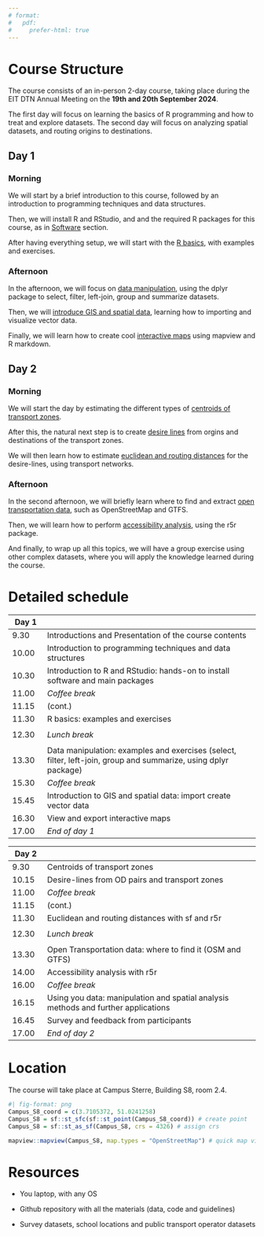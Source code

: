 ```yaml
---
# format:
#   pdf:
#     prefer-html: true
---
```


# Course Structure

The course consists of an in-person 2-day course, taking place during the EIT DTN Annual Meeting on the **19th and 20th September 2024**.

The first day will focus on learning the basics of R programming and how to treat and explore datasets.
The second day will focus on analyzing spatial datasets, and routing origins to destinations.

## Day 1

### Morning {.unnumbered}

We will start by a brief introduction to this course, followed by an introduction to programming techniques and data structures.

Then, we will install R and RStudio, and and the required R packages for this course, as in [Software](software.qmd) section.

After having everything setup, we will start with the [R basics](r-basics.qmd), with examples and exercises.

### Afternoon {.unnumbered}

In the afternoon, we will focus on [data manipulation](data-manipulation.qmd), using the dplyr package to select, filter, left-join, group and summarize datasets.

Then, we will [introduce GIS and spatial data](spatial-data.qmd), learning how to importing and visualize vector data.

Finally, we will learn how to create cool [interactive maps](interactive-maps.qmd) using mapview and R markdown.

## Day 2

### Morning {.unnumbered}

We will start the day by estimating the different types of [centroids of transport zones](centroids.qmd).

After this, the natural next step is to create [desire lines](desire-lines.qmd) from orgins and destinations of the transport zones.

We will then learn how to estimate [euclidean and routing distances](distances.qmd) for the desire-lines, using transport networks.

### Afternoon {.unnumbered}

In the second afternoon, we will briefly learn where to find and extract [open transportation data](open-data.qmd), such as OpenStreetMap and GTFS.

Then, we will learn how to perform [accessibility analysis](r5r.qmd), using the r5r package.

And finally, to wrap up all this topics, we will have a group exercise using other complex datasets, where you will apply the knowledge learned during the course.

# Detailed schedule

| Day 1 |                                                                                                                 |
|---------|-------------------------------------------------------|
| 9.30  | Introductions and Presentation of the course contents                                                           |
| 10.00 | Introduction to programming techniques and data structures                                                      |
| 10.30 | Introduction to R and RStudio: hands-on to install software and main packages                                   |
| 11.00 | *Coffee break*                                                                                                  |
| 11.15 | (cont.)                                                                                                         |
| 11.30 | R basics: examples and exercises                                                                                |
|       |                                                                                                                 |
| 12.30 | *Lunch break*                                                                                                   |
|       |                                                                                                                 |
| 13.30 | Data manipulation: examples and exercises (select, filter, left-join, group and summarize, using dplyr package) |
| 15.30 | *Coffee break*                                                                                                  |
| 15.45 | Introduction to GIS and spatial data: import create vector data                                                 |
| 16.30 | View and export interactive maps                                                                                |
| 17.00 | *End of day 1*                                                                                                  |

| Day 2 |                                                                                    |
|---------|-------------------------------------------------------|
| 9.30  | Centroids of transport zones                                                       |
| 10.15 | Desire-lines from OD pairs and transport zones                                     |
| 11.00 | *Coffee break*                                                                     |
| 11.15 | (cont.)                                                                            |
| 11.30 | Euclidean and routing distances with sf and r5r                                    |
|       |                                                                                    |
| 12.30 | *Lunch break*                                                                      |
|       |                                                                                    |
| 13.30 | Open Transportation data: where to find it (OSM and GTFS)                          |
| 14.00 | Accessibility analysis with r5r                                                    |
| 16.00 | *Coffee break*                                                                     |
| 16.15 | Using you data: manipulation and spatial analysis methods and further applications |
| 16.45 | Survey and feedback from participants                                              |
| 17.00 | *End of day 2*                                                                     |

# Location

The course will take place at Campus Sterre, Building S8, room 2.4.

```r
#| fig-format: png
Campus_S8_coord = c(3.7105372, 51.0241258)
Campus_S8 = sf::st_sfc(sf::st_point(Campus_S8_coord)) # create point
Campus_S8 = sf::st_as_sf(Campus_S8, crs = 4326) # assign crs

mapview::mapview(Campus_S8, map.types = "OpenStreetMap") # quick map view
```

# Resources

-   You laptop, with any OS

-   Github repository with all the materials (data, code and guidelines)

-   Survey datasets, school locations and public transport operator datasets
